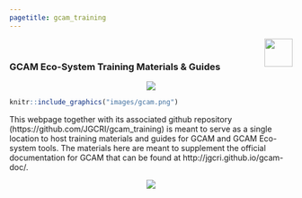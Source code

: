 ```yaml
---
pagetitle: gcam_training
---
```


<div class="header_logo">
<img src="images/logo_pnnl_white.png" style="float:right;height:50px;">
</div>

<br>

<!-------------------------->
<!-------------------------->
### **GCAM Eco-System Training Materials & Guides**
<!-------------------------->
<!-------------------------->
<p align="center"> <img src="images/divider.png"></p>

<div class="container_outer">
<div class="container_inner">
<a href = "gcam.html">
```r
knitr::include_graphics("images/gcam.png")
```
</a>
</div>
</div>

This webpage together with its associated github repository (https://github.com/JGCRI/gcam_training) is meant to serve as a single location to host training materials and guides for GCAM and GCAM Eco-system tools. The materials here are meant to supplement the official documentation for GCAM that can be found at http://jgcri.github.io/gcam-doc/.

<p align="center"> <img src="images/divider.png"></p>
